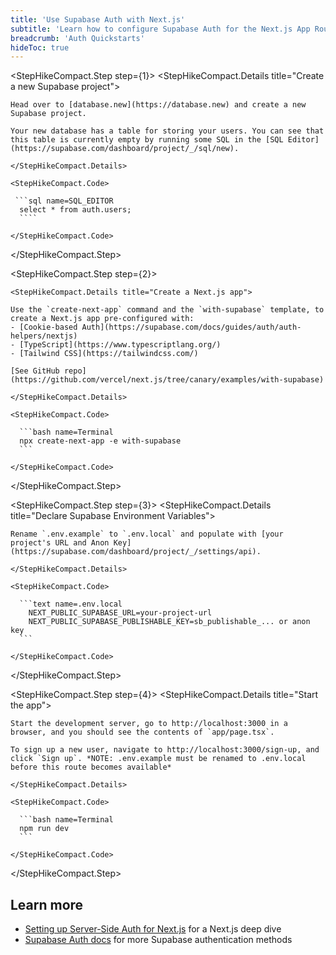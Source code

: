 ```yaml
---
title: 'Use Supabase Auth with Next.js'
subtitle: 'Learn how to configure Supabase Auth for the Next.js App Router.'
breadcrumb: 'Auth Quickstarts'
hideToc: true
---
```


<StepHikeCompact>

  <StepHikeCompact.Step step={1}>
    <StepHikeCompact.Details title="Create a new Supabase project">

    Head over to [database.new](https://database.new) and create a new Supabase project.

    Your new database has a table for storing your users. You can see that this table is currently empty by running some SQL in the [SQL Editor](https://supabase.com/dashboard/project/_/sql/new).

    </StepHikeCompact.Details>

    <StepHikeCompact.Code>

     ```sql name=SQL_EDITOR
      select * from auth.users;
      ````

    </StepHikeCompact.Code>

  </StepHikeCompact.Step>

  <StepHikeCompact.Step step={2}>

    <StepHikeCompact.Details title="Create a Next.js app">

    Use the `create-next-app` command and the `with-supabase` template, to create a Next.js app pre-configured with:
    - [Cookie-based Auth](https://supabase.com/docs/guides/auth/auth-helpers/nextjs)
    - [TypeScript](https://www.typescriptlang.org/)
    - [Tailwind CSS](https://tailwindcss.com/)

    [See GitHub repo](https://github.com/vercel/next.js/tree/canary/examples/with-supabase)

    </StepHikeCompact.Details>

    <StepHikeCompact.Code>

      ```bash name=Terminal
      npx create-next-app -e with-supabase
      ```

    </StepHikeCompact.Code>

  </StepHikeCompact.Step>

  <StepHikeCompact.Step step={3}>
    <StepHikeCompact.Details title="Declare Supabase Environment Variables">

    Rename `.env.example` to `.env.local` and populate with [your project's URL and Anon Key](https://supabase.com/dashboard/project/_/settings/api).

    </StepHikeCompact.Details>

    <StepHikeCompact.Code>

      ```text name=.env.local
        NEXT_PUBLIC_SUPABASE_URL=your-project-url
        NEXT_PUBLIC_SUPABASE_PUBLISHABLE_KEY=sb_publishable_... or anon key
      ```

    </StepHikeCompact.Code>

  </StepHikeCompact.Step>

  <StepHikeCompact.Step step={4}>
    <StepHikeCompact.Details title="Start the app">

    Start the development server, go to http://localhost:3000 in a browser, and you should see the contents of `app/page.tsx`.

    To sign up a new user, navigate to http://localhost:3000/sign-up, and click `Sign up`. *NOTE: .env.example must be renamed to .env.local before this route becomes available*

    </StepHikeCompact.Details>

    <StepHikeCompact.Code>

      ```bash name=Terminal
      npm run dev
      ```

    </StepHikeCompact.Code>

  </StepHikeCompact.Step>
</StepHikeCompact>

## Learn more

- [Setting up Server-Side Auth for Next.js](https://supabase.com/docs/guides/auth/server-side/nextjs) for a Next.js deep dive
- [Supabase Auth docs](https://supabase.com/docs/guides/auth#authentication) for more Supabase authentication methods
